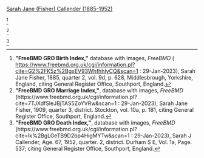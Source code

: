 [[Fisher-29266|Sarah Jane (Fisher) Callender (1885-1952)]]

<ref>
'''"FreeBMD GRO Birth Index,"''' database with images, ''FreeBMD'' ( https://www.freebmd.org.uk/cgi/information.pl?cite=G2%2FK5z%2BgxEV93WhfhhIyCQ&scan=1 : 29-Jan-2023),
Sarah Jane Fisher, 1885, quarter 2, vol. 9d, p. 628, Middlesbrough, Yorkshire, England,
citing General Register Office, Southport, England.
</ref>

<ref>
'''"FreeBMD GRO Marriage Index,"''', database with images, ''FreeBMD'' (https://www.freebmd.org.uk/cgi/information.pl?cite=7TJXdfSleJBjTAS5ZoYVRw&scan=1 : 29-Jan-2023),
Sarah Jane Fisher, 1909, quarter 3, district. Stockton, vol. 10a, p. 181,
citing General Register Office, Southport, England.
</ref>

<ref>
'''"FreeBMD GRO Death Index,"''', database with images, ''FreeBMD'' (https://www.freebmd.org.uk/cgi/information.pl?cite=lk%2BgLGeTB9D2bp4HigMYTw&scan=1 : 29-Jan-2023),
Sarah J Callender, Age. 67, 1952, quarter. 2, district. Durham S E, Vol. 1a, Page. 537;
citing General Register Office, Southport, England.
</ref>